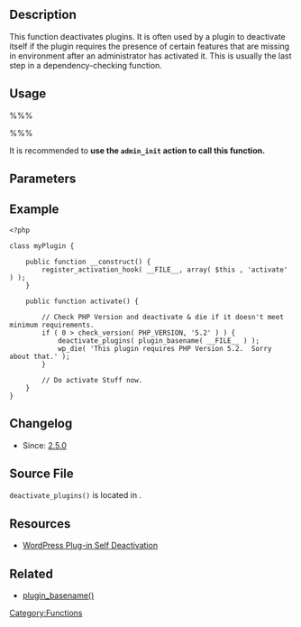 == Description ==

This function deactivates plugins. It is often used by a plugin to deactivate itself if the plugin requires the presence of certain features that are missing in environment after an administrator has activated it. This is usually the last step in a dependency-checking function.

== Usage ==

%%% <?php deactivate_plugins( plugin_basename( __FILE__ ) ); ?> %%%

It is recommended to '''use the <tt>admin_init</tt> action to call this function.'''

== Parameters ==

{{Parameter|$plugins|string/array|Single plugin or list of plugins to deactivate.}}
{{Parameter|$silent|bool|Prevent calling deactivation hooks. Default is `false`.|optional|false}}
{{Parameter|$network_wide|mixed|Whether to deactivate the plugin for all sites in the network. A value of null (the default) will deactivate plugins for both the site and the network.|optional|null}}

== Example ==
<pre>
<?php

class myPlugin {

	public function __construct() {
		register_activation_hook( __FILE__, array( $this , 'activate' ) );
	}

	public function activate() {
	
		// Check PHP Version and deactivate & die if it doesn't meet minimum requirements.
		if ( 0 > check_version( PHP_VERSION, '5.2' ) ) {
			deactivate_plugins( plugin_basename( __FILE__ ) );
			wp_die( 'This plugin requires PHP Version 5.2.  Sorry about that.' );
		}
		
		// Do activate Stuff now.
	}
}

</pre>

== Changelog ==
* Since: [[Version 2.5|2.5.0]]

== Source File ==

<tt>deactivate_plugins()</tt> is located in {{Trac|wp-admin/includes/plugin.php}}.

== Resources ==

* [http://10up.com/blog/wordpress-plug-in-self-deactivation/ WordPress Plug-in Self Deactivation]

== Related ==
* [http://codex.wordpress.org/Function_Reference/plugin_basename plugin_basename()]  

[[Category:Functions]]